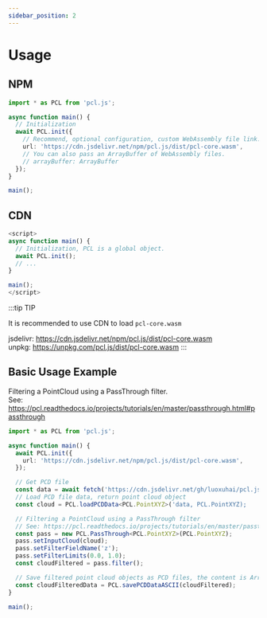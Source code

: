 ```yaml
---
sidebar_position: 2
---
```


# Usage


## NPM

```typescript showLineNumbers
import * as PCL from 'pcl.js';

async function main() {
  // Initialization
  await PCL.init({
    // Recommend, optional configuration, custom WebAssembly file link.
    url: 'https://cdn.jsdelivr.net/npm/pcl.js/dist/pcl-core.wasm',
    // You can also pass an ArrayBuffer of WebAssembly files.
    // arrayBuffer: ArrayBuffer
  });
}

main();
```

## CDN

```typescript showLineNumbers
<script>
async function main() {
  // Initialization, PCL is a global object.
  await PCL.init();
  // ...
}

main();
</script>
```

:::tip TIP

It is recommended to use CDN to load `pcl-core.wasm`

jsdelivr: https://cdn.jsdelivr.net/npm/pcl.js/dist/pcl-core.wasm  
unpkg: https://unpkg.com/pcl.js/dist/pcl-core.wasm
:::

## Basic Usage Example

Filtering a PointCloud using a PassThrough filter.  
See: https://pcl.readthedocs.io/projects/tutorials/en/master/passthrough.html#passthrough

```typescript showLineNumbers title=TypeScript
import * as PCL from 'pcl.js';

async function main() {
  await PCL.init({
    url: 'https://cdn.jsdelivr.net/npm/pcl.js/dist/pcl-core.wasm',
  });

  // Get PCD file
  const data = await fetch('https://cdn.jsdelivr.net/gh/luoxuhai/pcl.js@master/data/rops_tutorial/points.pcd').then(res => res.arrayBuffer());
  // Load PCD file data, return point cloud object
  const cloud = PCL.loadPCDData<PCL.PointXYZ>('data, PCL.PointXYZ);

  // Filtering a PointCloud using a PassThrough filter
  // See: https://pcl.readthedocs.io/projects/tutorials/en/master/passthrough.html#passthrough
  const pass = new PCL.PassThrough<PCL.PointXYZ>(PCL.PointXYZ);
  pass.setInputCloud(cloud);
  pass.setFilterFieldName('z');
  pass.setFilterLimits(0.0, 1.0);
  const cloudFiltered = pass.filter();

  // Save filtered point cloud objects as PCD files, the content is ArrayBuffer
  const cloudFilteredData = PCL.savePCDDataASCII(cloudFiltered);
}

main();
```